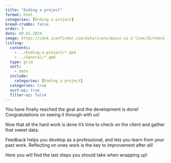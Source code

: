 ```yaml
---
title: "Ending a project"
format: html
categories: [Ending a project]
bread-crumbs: false
order: 3
date: 09.01.2024
image: https://cdn4.iconfinder.com/data/icons/basic-ui-2-line/32/check-mark-checklist-complete-done-512.png
listing:
  contents: 
    - ../Ending-a-project/*.qmd
    - ../General/*.qmd
  type: grid
  sort: 
    - date
  include:
    categories: [Ending a project]
  categories: true
  sort-ui: true
  filter-ui: false
---
```


You have finally reached the goal and the development is done! Congratulations on seeing it through with us!

Now that all the hard work is done it's time to check on the client and gather that sweet data.

Feedback helps you develop as a professional, and lets you learn from your past work. Reflecting on ones work is the key to improvement after all!

Here you will find the last steps you should take when wrapping up!